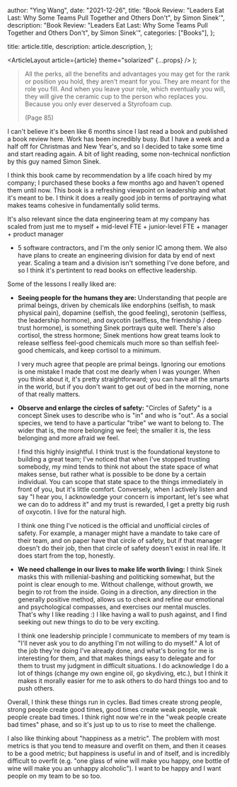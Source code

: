 
  author: "Ying Wang",
  date: "2021-12-26",
  title: "Book Review: \"Leaders Eat Last: Why Some Teams Pull Together and Others Don't\", by Simon Sinek'",
  description: "Book Review: \"Leaders Eat Last: Why Some Teams Pull Together and Others Don't\", by Simon Sinek'",
  categories: ["Books"],
};

  title: article.title,
  description: article.description,
};

  <ArticleLayout article={article} theme="solarized" {...props} />
);

> All the perks, all the benefits and advantages you may get for the rank or
> position you hold, they aren't meant for you. They are meant for the role you
> fill. And when you leave your role, which eventually you will, they will give
> the ceramic cup to the person who replaces you. Because you only ever deserved
> a Styrofoam cup.
>
> (Page 85)

I can't believe it's been like 6 months since I last read a book and published a
book review here. Work has been incredibly busy. But I have a week and a half
off for Christmas and New Year's, and so I decided to take some time and start
reading again. A bit of light reading, some non-technical nonfiction by this guy
named Simon Sinek.

I think this book came by recommendation by a life coach hired by my company; I
purchased these books a few months ago and haven't opened them until now. This
book is a refreshing viewpoint on leadership and what it's meant to be. I think
it does a really good job in terms of portraying what makes teams cohesive in
fundamentally solid terms.

It's also relevant since the data engineering team at my company has scaled from
just me to myself + mid-level FTE + junior-level FTE + manager + product manager

- 5 software contractors, and I'm the only senior IC among them. We also have
  plans to create an engineering division for data by end of next year. Scaling
  a team and a division isn't something I've done before, and so I think it's
  pertintent to read books on effective leadership.

Some of the lessons I really liked are:

- **Seeing people for the humans they are:** Understanding that people are
  primal beings, driven by chemicals like endorphins (selfish, to mask physical
  pain), dopamine (selfish, the good feeling), serotonin (selfless, the
  leadership hormone), and oxycotin (selfless, the friendship / deep trust
  hormone), is something Sinek portrays quite well. There's also cortisol, the
  stress hormone; Sinek mentions how great teams look to release selfless
  feel-good chemicals much more so than selfish feel-good chemicals, and keep
  cortisol to a minimum.

  I very much agree that people are primal beings. Ignoring our emotions is one
  mistake I made that cost me dearly when I was younger. When you think about
  it, it's pretty straightforward; you can have all the smarts in the world, but
  if you don't want to get out of bed in the morning, none of that really
  matters.

- **Observe and enlarge the circles of safety:** "Circles of Safety" is a
  concept Sinek uses to describe who is "in" and who is "out". As a social
  species, we tend to have a particular "tribe" we want to belong to. The wider
  that is, the more belonging we feel; the smaller it is, the less belonging and
  more afraid we feel.

  I find this highly insightful. I think trust is the foundational keystone to
  building a great team; I've noticed that when I've stopped trusting somebody,
  my mind tends to think not about the state space of what makes sense, but
  rather what is possible to be done by a certain individual. You can scope that
  state space to the things immediately in front of you, but it's little
  comfort. Conversely, when I actively listen and say "I hear you, I acknowledge
  your concern is important, let's see what we can do to address it" and my
  trust is rewarded, I get a pretty big rush of oxycotin. I live for the natural
  high.

  I think one thing I've noticed is the official and unofficial circles of
  safety. For example, a manager might have a mandate to take care of their
  team, and on paper have that circle of safety, but if that manager doesn't do
  their job, then that circle of safety doesn't exist in real life. It does
  start from the top, honestly.

- **We need challenge in our lives to make life worth living:** I think Sinek
  masks this with millenial-bashing and politicking somewhat, but the point is
  clear enough to me. Without challenge, without growth, we begin to rot from
  the inside. Going in a direction, any direction in the generally positive
  method, allows us to check and refine our emotional and psychological
  compasses, and exercises our mental muscles. That's why I like reading :) I
  like having a wall to push against, and I find seeking out new things to do to
  be very exciting.

  I think one leadership principle I communicate to members of my team is "I'll
  never ask you to do anything I'm not willing to do myself." A lot of the job
  they're doing I've already done, and what's boring for me is interesting for
  them, and that makes things easy to delegate and for them to trust my judgment
  in difficult situations. I do acknowledge I do a lot of things (change my own
  engine oil, go skydiving, etc.), but I think it makes it morally easier for me
  to ask others to do hard things too and to push others.

Overall, I think these things run in cycles. Bad times create strong people,
strong people create good times, good times create weak people, weak people
create bad times. I think right now we're in the "weak people create bad times"
phase, and so it's just up to us to rise to meet the challenge.

I also like thinking about "happiness as a metric". The problem with most
metrics is that you tend to measure and overfit on them, and then it ceases to
be a good metric; but happiness is useful in and of itself, and is incredibly
difficult to overfit (e.g. "one glass of wine will make you happy, one bottle of
wine will make you an unhappy alcoholic"). I want to be happy and I want people
on my team to be so too.
